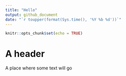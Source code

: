 ```yaml
---
title: "Hello"
output: github_document
date: "`r toupper(format(Sys.time(), '%Y %b %d'))`"
---
```


```r
knitr::opts_chunk$set(echo = TRUE)
```

# A header

A place where some text will go